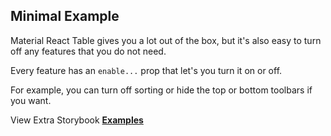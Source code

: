 
<Head>
  <title>Minimal Example - Material React Table Docs</title>
  <meta
    name="description"
    content="A minimal example of Material React Table which turns off most of the advanced features"
  />
  <meta
    property="og:title"
    content="Opting out of features in Material React Table Example"
  />
  <meta
    property="og:description"
    content="Learn how to turn off and simplify certain features in Material React Table"
  />
</Head>

## Minimal Example

Material React Table gives you a lot out of the box, but it's also easy to turn off any features that you do not need.

Every feature has an `enable...` prop that let's you turn it on or off.

For example, you can turn off sorting or hide the top or bottom toolbars if you want.

<Example />

View Extra Storybook **[Examples](https://www.tailwindcss-react-table.dev/?path=/story/prop-playground--minimum-features)**
